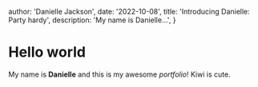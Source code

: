
  author: 'Danielle Jackson',
  date: '2022-10-08',
  title: 'Introducing Danielle: Party hardy',
  description: 'My name is Danielle...',
}


# Hello world

My name is **Danielle** and this is my awesome _portfolio_! Kiwi is cute.
